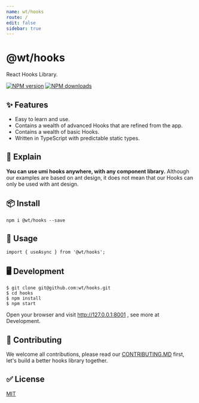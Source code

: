 ```yaml
---
name: wt/hooks
route: /
edit: false
sidebar: true
---
```


# @wt/hooks

React Hooks Library.

[![NPM version][image-1]][1] [![NPM downloads][image-2]][2]

## ✨ Features

* Easy to learn and use.
* Contains a wealth of advanced Hooks that are refined from the app.
* Contains a wealth of basic Hooks.
* Written in TypeScript with predictable static types.

## 📣 Explain

**You can use umi hooks anywhere, with any component library.**
Although our examples are based on ant design, it does not mean that our Hooks can only be used with ant design.

## 📦 Install

```
npm i @wt/hooks --save
```

## 🔨 Usage

```
import { useAsync } from '@wt/hooks';
```

## 🖥 Development

```
$ git clone git@github.com:wt/hooks.git
$ cd hooks
$ npm install
$ npm start
```
Open your browser and visit http://127.0.0.1:8001 , see more at Development.

## 🤝 Contributing

We welcome all contributions, please read our [CONTRIBUTING.MD](https://github.com/wetrial/hooks/blob/master/CONTRIBUTING.MD) first, let's build a better hooks library together.

## ✅ License

[MIT](https://github.com/umijs/umi/blob/master/LICENSE)



[1]:	https://www.npmjs.com/package/wetrial/hooks
[2]:	https://npmjs.org/package/wetrial/hooks

[image-1]:	https://img.shields.io/npm/v/wetrial/hooks.svg?style=flat
[image-2]:	https://img.shields.io/npm/dm/wetrial/hooks.svg?style=flat


